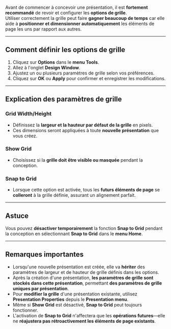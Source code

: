 Avant de commencer à concevoir une présentation, il est **fortement recommandé** de revoir et configurer les **options de grille**.\
Utiliser correctement la grille peut faire **gagner beaucoup de temps** car elle aide à **positionner et dimensionner automatiquement** les éléments de page les uns par rapport aux autres.

***

## Comment définir les options de grille

1. Cliquez sur **Options** dans le **menu Tools**.
2. Allez à l'onglet **Design Window**.
3. Ajustez un ou plusieurs paramètres de grille selon vos préférences.
4. Cliquez sur **OK** ou **Apply** pour confirmer et enregistrer les modifications.

***

## Explication des paramètres de grille

### **Grid Width/Height**

* Définissez la **largeur et la hauteur par défaut de la grille** en pixels.
* Ces dimensions seront appliquées à toute **nouvelle présentation** que vous créez.

### **Show Grid**

* Choisissez si la **grille doit être visible ou masquée** pendant la conception.

### **Snap to Grid**

* Lorsque cette option est activée, tous les **futurs éléments de page** se **colleront** à la grille définie, assurant un alignement parfait.

***

## Astuce

Vous pouvez **désactiver temporairement** la fonction **Snap to Grid** pendant la conception en sélectionnant **Snap to Grid** dans le **menu Home**.

***

## Remarques importantes

* Lorsqu'une nouvelle présentation est créée, elle va **hériter** des paramètres de largeur et de hauteur de grille définis dans les options.
* Après la création d'une présentation, **les paramètres de grille sont stockés dans cette présentation**, permettant **des paramètres de grille uniques par présentation**.
* Pour **modifier la grille** d'une présentation existante, utilisez **Presentation Properties** depuis le **Presentation menu**.
* Même si **Show Grid** est désactivé, **Snap to Grid** peut toujours fonctionner.
* L'activation de **Snap to Grid** n'affectera que les **opérations futures**—elle ne **réajustera pas rétroactivement les éléments de page existants**.
